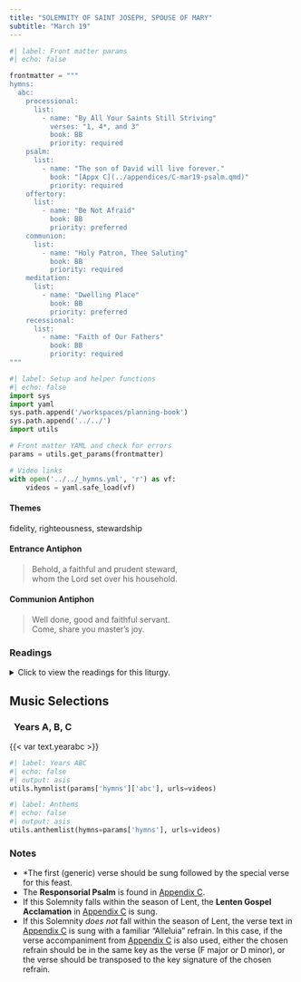 ```yaml
---
title: "SOLEMNITY OF SAINT JOSEPH, SPOUSE OF MARY"
subtitle: "March 19"
---
```


```python
#| label: Front matter params
#| echo: false

frontmatter = """
hymns:
  abc:
    processional:
      list:
        - name: "By All Your Saints Still Striving"
          verses: "1, 4*, and 3"
          book: BB
          priority: required
    psalm:
      list:
        - name: "The son of David will live forever."
          book: "[Appx C](../appendices/C-mar19-psalm.qmd)"
          priority: required
    offertory:
      list:
        - name: "Be Not Afraid"
          book: BB
          priority: preferred
    communion:
      list:
        - name: "Holy Patron, Thee Saluting"
          book: BB
          priority: required
    meditation:
      list:
        - name: "Dwelling Place"
          book: BB
          priority: preferred
    recessional:
      list:
        - name: "Faith of Our Fathers"
          book: BB
          priority: required
"""
```

```python
#| label: Setup and helper functions
#| echo: false
import sys
import yaml
sys.path.append('/workspaces/planning-book')
sys.path.append('../../')
import utils

# Front matter YAML and check for errors
params = utils.get_params(frontmatter)

# Video links
with open('../../_hymns.yml', 'r') as vf:
    videos = yaml.safe_load(vf)
```

:::  {.red}
#### **Themes**
:::

fidelity, righteousness, stewardship

:::  {.red}
#### **Entrance Antiphon**
:::

> Behold, a faithful and prudent steward,  
> whom the Lord set over his household.

:::  {.red}
#### **Communion Antiphon**
:::

> Well done, good and faithful servant.  
> Come, share you master's joy.

:::: {.content-visible when-format="html"}
::: {.red}
### Readings
:::

<details>
  <summary>Click to view the readings for this liturgy.</summary>

::: {.red}
### &nbsp; Years A, B, C

#### First Reading [2 Samuel 7:4-5a, 12-14a, 16]{style="float:right" .small}
:::

The LORD spoke to Nathan and said:  
“Go, tell my servant David,  
‘When your time comes and you rest with your ancestors,  
I will raise up your heir after you, sprung from your loins,  
and I will make his kingdom firm.  
It is he who shall build a house for my name.  
And I will make his royal throne firm forever.  
I will be a father to him,  
and he shall be a son to me.  
Your house and your kingdom shall endure forever before me;  
your throne shall stand firm forever.’”  

***

::: {.red}
#### Responsorial Psalm [Psalm 89:2-3, 4-5, 27, 29]{style="float:right" .small}
:::

**[℟.]{.red}** **The son of David will live for ever.**  

The promises of the LORD I will sing forever;  
&emsp; through all generations my mouth shall proclaim your faithfulness,  
For you have said, “My kindness is established forever”;  
&emsp; in heaven you have confirmed your faithfulness. **[℟.]{.red}**  

“I have made a covenant with my chosen one,  
&emsp; I have sworn to David my servant:  
Forever will I confirm your posterity  
&emsp; and establish your throne for all generations.” **[℟.]{.red}**  

“He shall say of me, ‘You are my father  
&emsp; my God, the Rock, my savior.’  
Forever I will maintain my kindness toward him,  
&emsp; and my covenant with him stands firm.” **[℟.]{.red}**  

***

::: {.red}
#### Second Reading [Romans 4:13, 16-18, 22]{style="float:right" .small}
:::

Brothers and sisters:  
It was not through the law  
that the promise was made to Abraham and his descendants  
that he would inherit the world,  
but through the righteousness that comes from faith.  
For this reason, it depends on faith,  
so that it may be a gift,  
and the promise may be guaranteed to all his descendants,  
not to those who only adhere to the law. 
but to those who follow the faith of Abraham,  
who is the father of all of us, as it is written,  
*I have made you father of many nations.*  
He is our father in the sight of God,  
in whom he believed, who gives life to the dead  
and calls into being what does not exist.  
He believed, hoping against hope,  
that he would become *the father of many nations*,  
according to what was said, *Thus shall your descendants be.*  
That is why *it was credited to him as righteousness.*  

***

::: {.red}
#### Verse Before the Gospel [Psalm 84:5]{style="float:right" .small}
:::

**[℟.]{.red}** **Praise to you, Lord Jesus Christ, king of endless glory.**  
Blessed are those who dwell in your house, O Lord;  
they never cease to praise you. **[℟.]{.red}**

***

::: {.red}
#### Gospel [Matthew 1:16, 18-21, 24a]{style="float:right" .small}
:::

Jacob was the father of Joseph, the husband of Mary.  
Of her was born Jesus who is called the Christ.  

Now this is how the birth of Jesus Christ came about.  
When his mother Mary was betrothed to Joseph,  
but before they lived together,  
she was found with child through the Holy Spirit.  
Joseph her husband, since he was a righteous man,  
yet unwilling to expose her to shame,  
decided to divorce her quietly.  
Such was his intention when, behold,  
the angel of the Lord appeared to him in a dream and said,  
“Joseph, son of David,  
do not be afraid to take Mary your wife into your home.  
For it is through the Holy Spirit  
that this child has been conceived in her.  
She will bear a son and you are to name him Jesus,  
because he will save his people from their sins.”  
When Joseph awoke,  
he did as the angel of the Lord had commanded him  
and took his wife into his home.  

[Or:]{.red} [Luke 2:41-51a]{style="float:right" .small .red}

Each year Jesus’ parents went to Jerusalem for the feast of Passover,  
and when he was twelve years old,  
they went up according to festival custom.  
After they had completed its days, as they were returning,  
the boy Jesus remained behind in Jerusalem,  
but his parents did not know it.  
Thinking that he was in the caravan,  
they journeyed for a day  
and looked for him among their relatives and acquaintances,  
but not finding him,  
they returned to Jerusalem to look for him.  
After three days they found him in the temple,  
sitting in the midst of the teachers,  
listening to them and asking them questions,  
and all who heard him were astounded  
at his understanding and his answers.  
When his parents saw him,  
they were astonished,  
and his mother said to him,  
“Son, why have you done this to us?  
Your father and I have been looking for you with great anxiety.”  
And he said to them,  
“Why were you looking for me?  
Did you not know that I must be in my Father’s house?”  
But they did not understand what he said to them.  
He went down with them and came to Nazareth,  
and was obedient to them.  

::: {.centered}
{{< var symbols.cross >}} &nbsp; {{< var symbols.cross >}} &nbsp; {{< var symbols.cross >}}
:::

</details>
::::

::: {.red}
## Music Selections
:::

::: {.titlered}
### &nbsp; Years A, B, C
:::
{{< var text.yearabc >}}

```python
#| label: Years ABC
#| echo: false
#| output: asis
utils.hymnlist(params['hymns']['abc'], urls=videos)
```


```python
#| label: Anthems
#| echo: false
#| output: asis
utils.anthemlist(hymns=params['hymns'], urls=videos)
```

::: {.red}
### Notes
:::

* *The first (generic) verse should be sung followed by the special verse for this feast.
* The **Responsorial Psalm** is found in [Appendix C](../appendices/C-mar19-psalm.qmd).
* If this Solemnity falls within the season of Lent, the **Lenten Gospel Acclamation** in [Appendix C](../appendices/C-mar19-psalm.qmd) is sung.
* If this Solemnity *does not* fall within the season of Lent, the verse text in [Appendix C](../appendices/C-mar19-psalm.qmd) is sung with a familiar “Alleluia” refrain. In this case, if the verse accompaniment from [Appendix C](../appendices/C-mar19-psalm.qmd) is also used, either the chosen refrain should be in the same key as the verse (F major or D minor), or the verse should be transposed to the key signature of the chosen refrain.